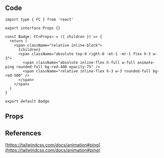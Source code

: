 
## Code

```tsx title="components/Badge/index.tsx"
import type { FC } from 'react'

export interface Props {}

const Badge: FC<Props> = ({ children }) => {
  return (
    <span className="relative inline-block">
      {children}
      <span className="absolute top-0 right-0 -mt-1 -mr-1 flex h-3 w-3">
        <span className="absolute inline-flex h-full w-full animate-ping rounded-full bg-red-400 opacity-75" />
        <span className="relative inline-flex h-3 w-3 rounded-full bg-red-500" />
      </span>
    </span>
  )
}

export default Badge
```

## Props

## References

[https://tailwindcss.com/docs/animation#ping](https://tailwindcss.com/docs/animation#ping)
